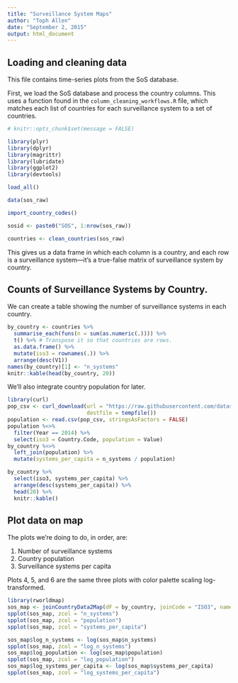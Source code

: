 ```yaml
---
title: "Surveillance System Maps"
author: "Toph Allen"
date: "September 2, 2015"
output: html_document
---
```


## Loading and cleaning data

This file contains time-series plots from the SoS database.

First, we load the SoS database and process the country columns. This uses a function found in the `column_cleaning_workflows.R` file, which matches each list of countries for each surveillance system to a set of countries.

```r
# knitr::opts_chunk$set(message = FALSE)
```


```r
library(plyr)
library(dplyr)
library(magrittr)
library(lubridate)
library(ggplot2)
library(devtools)

load_all()

data(sos_raw)

import_country_codes()

sosid <- paste0("SOS", 1:nrow(sos_raw))

countries <- clean_countries(sos_raw)
```

This gives us a data frame in which each column is a country, and each row is a surveillance system—it's a true-false matrix of surveillance system by country.

## Counts of Surveillance Systems by Country.

We can create a table showing the number of surveillance systems in each country.

```r
by_country <- countries %>%
  summarise_each(funs(n = sum(as.numeric(.)))) %>%
  t() %>% # Transpose it so that countries are rows.
  as.data.frame() %>%
  mutate(iso3 = rownames(.)) %>%
  arrange(desc(V1))
names(by_country)[1] <- "n_systems"
knitr::kable(head(by_country, 20))
```

We'll also integrate country population for later.

```r
library(curl)
pop_csv <- curl_download(url = "https://raw.githubusercontent.com/datasets/population/master/data/population.csv",
                         destfile = tempfile())
population <- read.csv(pop_csv, stringsAsFactors = FALSE)
population %<>%
  filter(Year == 2014) %>%
  select(iso3 = Country.Code, population = Value) 
by_country %<>%
  left_join(population) %>%
  mutate(systems_per_capita = n_systems / population)

by_country %>%
  select(iso3, systems_per_capita) %>%
  arrange(desc(systems_per_capita)) %>%
  head(20) %>%
  knitr::kable()
```

## Plot data on map

The plots we're doing to do, in order, are:

1. Number of surveillance systems
2. Country population
3. Surveillance systems per capita

Plots 4, 5, and 6 are the same three plots with color palette scaling log-transformed.

```r
library(rworldmap)
sos_map <- joinCountryData2Map(dF = by_country, joinCode = "ISO3", nameJoinColumn = "iso3")
spplot(sos_map, zcol = "n_systems")
spplot(sos_map, zcol = "population")
spplot(sos_map, zcol = "systems_per_capita")

sos_map$log_n_systems <- log(sos_map$n_systems)
spplot(sos_map, zcol = "log_n_systems")
sos_map$log_population <- log(sos_map$population)
spplot(sos_map, zcol = "log_population")
sos_map$log_systems_per_capita <- log(sos_map$systems_per_capita)
spplot(sos_map, zcol = "log_systems_per_capita")
```
